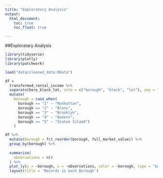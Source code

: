 ```yaml
---
title: "Exploratory Analysis"
output: 
  html_document:
    toc: true
    toc_float: true

---
```


##Exploratary Analysis

```r
library(tidyverse)
library(plotly)
library(patchwork)

load("data/cleaned_data.RData")
```

```r
df = 
  transformed_rental_income %>% 
  separate(boro_block_lot, into = c("borough", "block", "lot"), sep = "-") %>% 
  mutate(
    borough = case_when(
      borough == "1" ~ "Manhattan",
      borough == "2" ~ "Bronx",
      borough == "3" ~ "Brooklyn",
      borough == "4" ~ "Queens",
      borough == "5" ~ "Staten Island")
    )
```


```r
df %>% 
  mutate(borough = fct_reorder(borough, full_market_value)) %>% 
  group_by(borough) %>%
  
  summarise(
    observations = n()
  ) %>%
  plot_ly(y = ~borough, x = ~observations, color = ~borough, type = "bar", colors = "viridis",orientation = 'h') %>%
  layout(title = 'Records in each Borough')
```

